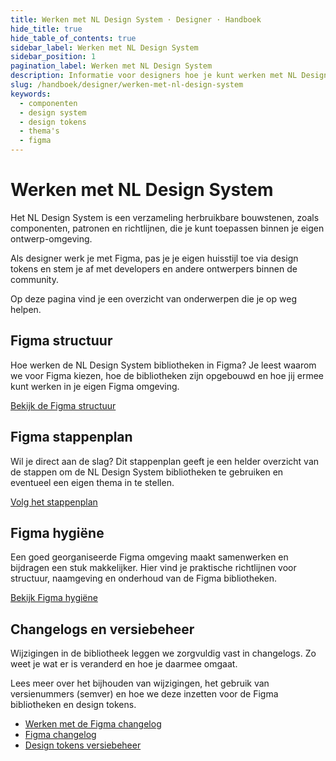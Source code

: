 ```yaml
---
title: Werken met NL Design System · Designer · Handboek
hide_title: true
hide_table_of_contents: true
sidebar_label: Werken met NL Design System
sidebar_position: 1
pagination_label: Werken met NL Design System
description: Informatie voor designers hoe je kunt werken met NL Design System.
slug: /handboek/designer/werken-met-nl-design-system
keywords:
  - componenten
  - design system
  - design tokens
  - thema's
  - figma
---
```


# Werken met NL Design System

Het NL Design System is een verzameling herbruikbare bouwstenen, zoals componenten, patronen en richtlijnen, die je kunt toepassen binnen je eigen ontwerp-omgeving.

Als designer werk je met Figma, pas je je eigen huisstijl toe via design tokens en stem je af met developers en andere ontwerpers binnen de community.

Op deze pagina vind je een overzicht van onderwerpen die je op weg helpen.

## Figma structuur

Hoe werken de NL Design System bibliotheken in Figma? Je leest waarom we voor Figma kiezen, hoe de bibliotheken zijn opgebouwd en hoe jij ermee kunt werken in je eigen Figma omgeving.

[Bekijk de Figma structuur](/handboek/designer/figma-structuur)

## Figma stappenplan

Wil je direct aan de slag? Dit stappenplan geeft je een helder overzicht van de stappen om de NL Design System bibliotheken te gebruiken en eventueel een eigen thema in te stellen.

[Volg het stappenplan](/handboek/designer/figma-stappenplan)

## Figma hygiëne

Een goed georganiseerde Figma omgeving maakt samenwerken en bijdragen een stuk makkelijker. Hier vind je praktische richtlijnen voor structuur, naamgeving en onderhoud van de Figma bibliotheken.

[Bekijk Figma hygiëne](/handboek/designer/figma-hygiene)

## Changelogs en versiebeheer

Wijzigingen in de bibliotheek leggen we zorgvuldig vast in changelogs. Zo weet je wat er is veranderd en hoe je daarmee omgaat.

Lees meer over het bijhouden van wijzigingen, het gebruik van versienummers (semver) en hoe we deze inzetten voor de Figma bibliotheken en design tokens.

* [Werken met de Figma changelog](/handboek/designer/werken-met-figma-changelog)
* [Figma changelog](/handboek/designer/figma-changelog)
* [Design tokens versiebeheer](/handboek/designer/design-tokens-versiebeheer)
